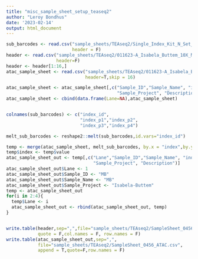 ```yaml
---
title: "misc_sample_sheet_setup_teaseq2"
author: "Leroy Bondhus"
date: '2023-02-14'
output: html_document
---
```


```r
sub_barcodes <- read.csv("sample_sheets/TEAseq2/Single_Index_Kit_N_Set_A.csv",
                         header = F)
header <- read.csv("sample_sheets/TEAseq2/011623-A_Isabela_Buttem_10X_Mulltiome_ATAC.csv",
                   header=F)
header <- header[1:16,]
atac_sample_sheet <- read.csv("sample_sheets/TEAseq2/011623-A_Isabela_Buttem_10X_Mulltiome_ATAC.csv",
                              header=T,skip = 16)

atac_sample_sheet <- atac_sample_sheet[,c("Sample_ID","Sample_Name", "index",
                                          "Sample_Project", "Description")]
atac_sample_sheet <- cbind(data.frame(Lane=NA),atac_sample_sheet)


colnames(sub_barcodes) <- c("index_id",
                            "index_p1","index_p2",
                            "index_p3","index_p4")

melt_sub_barcodes <- reshape2::melt(sub_barcodes,id.vars="index_id")

temp <- merge(atac_sample_sheet, melt_sub_barcodes, by.x = "index",by.y = "index_id")
temp$index <- temp$value
atac_sample_sheet_out <- temp[,c("Lane","Sample_ID","Sample_Name", "index",
                                 "Sample_Project", "Description")]
atac_sample_sheet_out$Lane <- 1
atac_sample_sheet_out$Sample_ID <- "MB"
atac_sample_sheet_out$Sample_Name <- "MB"
atac_sample_sheet_out$Sample_Project <- "Isabela-Buttem"
temp <- atac_sample_sheet_out
for(i in 2:4){
  temp$Lane <- i
  atac_sample_sheet_out <- rbind(atac_sample_sheet_out, temp)
}


write.table(header,sep=",",file="sample_sheets/TEAseq2/SampleSheet_0456_ATAC.csv",
            quote = F,col.names = F, row.names = F)
write.table(atac_sample_sheet_out,sep=",",
            file="sample_sheets/TEAseq2/SampleSheet_0456_ATAC.csv",
            append = T,quote=F,row.names = F)


```